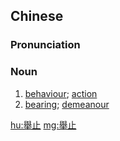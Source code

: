 {{also|举止}}
==Chinese==
{{zh-forms|s=举止}}

===Pronunciation===
{{zh-pron
|m=jǔzhǐ
|c=geoi2 zi2
|mn=kí-chí/kú-chí
|cat=n
}}

===Noun===
{{zh-noun}}

# [[behaviour]]; [[action]]
# [[bearing]]; [[demeanour]]

[[hu:舉止]]
[[mg:舉止]]